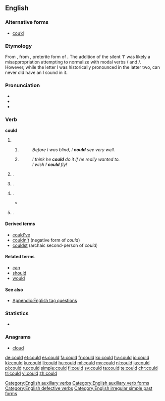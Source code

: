 ==English==

===Alternative forms===
* [[cou’d]] {{qualifier|obsolete}}

===Etymology===
From {{etyl|enm|en}} {{term|coude|lang=enm}}, from {{etyl|ang|en}} {{term|cuþ||lang=ang}}, preterite form of {{term|cunnan||lang=ang|to be able}}. The addition of the silent 'l' was likely a misappropriation attempting to normalize with modal verbs {{term|will|lang=en}}/{{term|would|lang=en}} and {{term|shall|lang=en}}/{{term|should|lang=en}}. 
However, while the letter l was historically pronounced in the latter two, can never did have an l sound in it.

===Pronunciation===
* {{IPA|/kʊd/}}
* {{audio|en-us-could.ogg|Audio (US)|lang=en}}
* {{rhymes|ʊd}}

===Verb===
'''could'''

# {{en-simple past of|can}}
## {{non-gloss definition|Used as a past indicative.}}
##: ''Before I was blind, I '''could''' see very well.''
## {{non-gloss definition|Used as a past subjunctive (irrealis).}}
##: ''I think he '''could''' do it if he really wanted to.''
##: ''I wish I '''could''' fly!''
# {{non-gloss definition|Used to politely ask for [[permission]] to do something}}.
#: {{usex|'''Could''' I borrow your coat?|lang=en}}
# {{non-gloss definition| Used to politely ask for someone else to do something}}.
#: {{usex|'''Could''' you proofread this email?|lang=en}}
# {{non-gloss definition|Used to show the [[possibility]] that something [[might]] happen}}.
#* {{quote-magazine|date=2013-06-29|volume=407|issue=8842|page=55|magazine={{w|The Economist}}
|title=[http://www.economist.com/news/international/21580191-edward-snowdens-odyssey-leaves-america-nonplussed-and-its-allies-dismayed-russia-china Travels and travails]
|passage=Even without hovering drones, a lurking assassin, a thumping score and a denouement, the real-life story of Edward Snowden, a rogue spy on the run, '''could''' be straight out of the cinema. But, as with Hollywood, the subplots and exotic locations may distract from the real message: America’s discomfort and its foes’ glee.}}
#: {{usex|We '''could''' rearrange the time if you like.|lang=en}}
# {{non-gloss definition|Used to [[suggest]] something}}.
#: {{usex|You '''could''' try adding more salt to the soup.|lang=en}}

====Derived terms====
* [[could've]]
* [[couldn't]] (negative form of ''could'')
* [[couldst]] (archaic second-person of ''could'')

====Related terms====
* [[can]]
* [[should]]
* [[would]]

====See also====
* [[Appendix:English tag questions]]

===Statistics===
* {{rank|what|do|has|62|could|our|than|some}}

===Anagrams===
* [[cloud#English|cloud]]

[[Category:English auxiliary verbs]]
[[Category:English auxiliary verb forms]]
[[Category:English defective verbs]]
[[Category:English irregular simple past forms]]

[[de:could]]
[[et:could]]
[[es:could]]
[[fa:could]]
[[fr:could]]
[[ko:could]]
[[hy:could]]
[[io:could]]
[[kk:could]]
[[ku:could]]
[[li:could]]
[[hu:could]]
[[ml:could]]
[[my:could]]
[[nl:could]]
[[ja:could]]
[[pl:could]]
[[ru:could]]
[[simple:could]]
[[fi:could]]
[[sv:could]]
[[ta:could]]
[[te:could]]
[[chr:could]]
[[tr:could]]
[[vi:could]]
[[zh:could]]